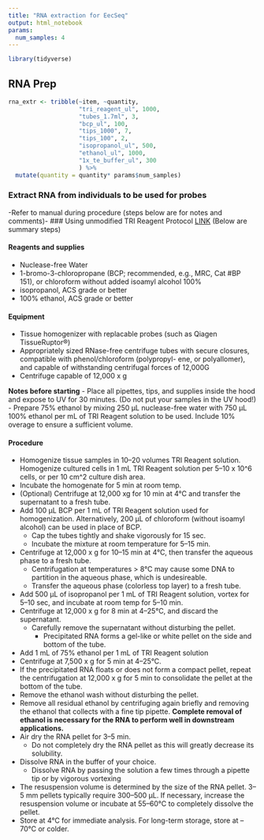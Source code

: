 ```yaml
---
title: "RNA extraction for EecSeq"
output: html_notebook
params:
  num_samples: 4
---
```


```r
library(tidyverse)
```

## RNA Prep
```r
rna_extr <- tribble(~item, ~quantity,
                    "tri_reagent_ul", 1000,
                    "tubes_1.7ml", 3,
                    "bcp_ul", 100,
                    "tips_1000", 7,
                    "tips_100", 2,
                    "isopropanol_ul", 500, 
                    "ethanol_ul", 1000,
                    "1x_te_buffer_ul", 300
                    ) %>% 
  mutate(quantity = quantity* params$num_samples)
```


### Extract RNA from individuals to be used for probes
-Refer to manual during procedure (steps below are for notes and comments)-
### Using unmodified TRI Reagent Protocol [LINK](https://assets.thermofisher.com/TFS-Assets/LSG/manuals/9738M_D.pdf) (Below are summary steps)

#### Reagents and supplies
- Nuclease-free Water
- 1-bromo-3-chloropropane (BCP; recommended, e.g., MRC, Cat #BP 151), or chloroform without added isoamyl alcohol 100% 
- isopropanol, ACS grade or better
- 100% ethanol, ACS grade or better

#### Equipment
- Tissue homogenizer with replacable probes (such as Qiagen TissueRuptor®)
- Appropriately sized RNase-free centrifuge tubes with secure closures, compatible with phenol/chloroform (polypropyl- ene, or polyallomer), and capable of withstanding centrifugal forces of 12,000G
- Centrifuge capable of 12,000 x g

**Notes before starting**
- Place all pipettes, tips, and supplies inside the hood and expose to UV for 30 minutes. (Do not put your samples in the UV hood!)
- Prepare 75% ethanol by mixing 250 μL nuclease-free water with 750 μL 100% ethanol per mL of TRI Reagent solution to be used. Include 10% overage to ensure a sufficient volume.

#### Procedure
- Homogenize tissue samples in 10–20 volumes TRI Reagent solution. Homogenize cultured cells in 1 mL TRI Reagent solution per 5–10 x 10^6 cells, or per 10 cm^2 culture dish area.
- Incubate the homogenate for 5 min at room temp.
- (Optional) Centrifuge at 12,000 xg for 10 min at 4°C and transfer the supernatant to a fresh tube.
- Add 100 μL BCP per 1 mL of TRI Reagent solution used for homogenization. Alternatively, 200 μL of chloroform (without isoamyl alcohol) can be used in place of BCP.
	- Cap the tubes tightly and shake vigorously for 15 sec.
	- Incubate the mixture at room temperature for 5–15 min.
- Centrifuge at 12,000 x g for 10–15 min at 4°C, then transfer the aqueous phase to a fresh tube.
	- Centrifugation at temperatures > 8°C may cause some DNA to partition in the aqueous phase, which is undesireable.
	- Transfer the aqueous phase (colorless top layer) to a fresh tube.
- Add 500 μL of isopropanol per 1 mL of TRI Reagent solution, vortex for 5–10 sec, and incubate at room temp for 5–10 min.
- Centrifuge at 12,000 x g for 8 min at 4–25°C, and discard the supernatant.
	- Carefully remove the supernatant without disturbing the pellet.
		- Precipitated RNA forms a gel-like or white pellet on the side and bottom of the tube.
- Add 1 mL of 75% ethanol per 1 mL of TRI Reagent solution
- Centrifuge at 7,500 x g for 5 min at 4–25°C.  
- If the precipitated RNA floats or does not form a compact pellet, repeat the centrifugation at 12,000 x g for 5 min to consolidate the pellet at the bottom of the tube.
- Remove the ethanol wash without disturbing the pellet.
- Remove all residual ethanol by centrifuging again briefly and removing the ethanol that collects with a fine tip pipette. **Complete removal of ethanol is necessary for the RNA to perform well in downstream applications.**
- Air dry the RNA pellet for 3–5 min.
  - Do not completely dry the RNA pellet as this will greatly decrease its solubility. 
- Dissolve RNA in the buffer of your choice.
	- Dissolve RNA by passing the solution a few times through a pipette tip or by vigorous vortexing
- The resuspension volume is determined by the size of the RNA pellet. 3–5 mm pellets typically require 300–500 μL. If necessary, increase the resuspension volume or incubate at 55–60°C to completely dissolve the pellet.
- Store at 4°C for immediate analysis. For long-term storage, store at –70°C or colder.
